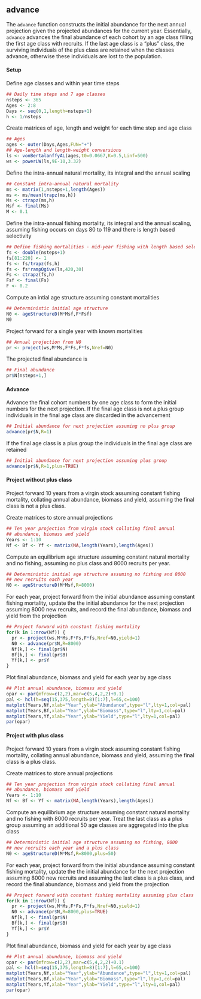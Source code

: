 ## advance 

The `advance` function constructs the initial abundance for the next
annual projection given the projected abundances for the current year.
Essentially, `advance` advances the final abundance of each cohort by
an age class filling the first age class with recruits. If the last
age class is a "plus" class, the surviving individuals of the plus
class are retained when the classes advance, otherwise these
individuals are lost to the population.

#### Setup

Define age classes and within year time steps
```r
## Daily time steps and 7 age classes
nsteps <- 365
Ages <- 2:8
Days <- seq(0,1,length=nsteps+1)
h <- 1/nsteps
```

Create matrices of age, length and weight for each time step and age class
```r
## Ages
ages <- outer(Days,Ages,FUN="+")
## Age-length and length-weight conversions
ls <- vonBertalanffyAL(ages,t0=0.0667,K=0.5,Linf=500)
ws <- powerLW(ls,9E-10,3.32)
```

Define the intra-annual natural mortality, its integral and the annual scaling
```r
## Constant intra-annual natural mortality
ms <- matrix(1,nsteps+1,length(Ages))
ms <- ms/mean(trapz(ms,h))
Ms <- ctrapz(ms,h)
Msf <- final(Ms)
M <- 0.1
```

Define the intra-annual fishing mortality, its integral and the annual
scaling, assuming fishing occurs on days 80 to 119 and there is length
based selectivity
```r
## Define fishing mortalities - mid-year fishing with length based selectivity 
fs <- double(nsteps+1)
fs[81:220] <- 1
fs <- fs/trapz(fs,h)
fs <- fs*rampOgive(ls,420,30)
Fs <- ctrapz(fs,h)
Fsf <- final(Fs)
F <- 0.2
```

Compute an intial age structure assuming constant mortalities
```r
## Deterministic initial age structure
N0 <- ageStructureD(M*Msf,F*Fsf)
N0
```

Project forward for a single year with known mortalities
```r
## Annual projection from N0
pr <- project(ws,M*Ms,F*Fs,F*fs,Nref=N0)
```

The projected final abundance is
```r
## Final abundance
pr$N[nsteps+1,]
```

#### Advance

Advance the final cohort numbers by one age class to form the initial
numbers for the next projection.  If the final age class is not a plus
group individuals in the final age class are discarded in the advancement
```r
## Initial abundance for next projection assuming no plus group
advance(pr$N,R=1)
```

If the final age class is a plus group the individuals in the final
age class are retained
```r
## Initial abundance for next projection assuming plus group
advance(pr$N,R=1,plus=TRUE)
```


#### Project without plus class

Project forward 10 years from a virgin stock assuming constant fishing
mortality, collating annual abundance, biomass and yield, assuming the
final class is not a plus class.

Create matrices to store annual projections
```r
## Ten year projection from virgin stock collating final annual
## abundance, biomass and yield
Years <- 1:10
Nf <- Bf <- Yf <- matrix(NA,length(Years),length(Ages))
```


Compute an equilibrium age structure assuming constant natural mortality
and no fishing, assuming no plus class and 8000 recruits per year.
```r
## Deterministic initial age structure assuming no fishing and 8000
## new recruits each year
N0 <- ageStructureD(M*Msf,R=8000)
```

For each year, project forward from the initial abundance assuming
constant fishing mortality, update the the initial abundance for the
next projection assuming 8000 new recruits, and record the final
abundance, biomass and yield from the projection
```r
## Project forward with constant fishing mortality
for(k in 1:nrow(Nf)) {
  pr <- project(ws,M*Ms,F*Fs,F*fs,Nref=N0,yield=1)
  N0 <- advance(pr$N,R=8000)
  Nf[k,] <- final(pr$N)
  Bf[k,] <- final(pr$B)
  Yf[k,] <- pr$Y
}
```

Plot final abundance, biomass and yield for each year by age class
```r
## Plot annual abundance, biomass and yield
opar <- par(mfrow=c(2,2),mar=c(5,4,2,2)+0.1)
pal <- hcl(h=seq(15,375,length=8)[1:7],l=65,c=100)
matplot(Years,Nf,xlab="Year",ylab="Abundance",type="l",lty=1,col=pal)
matplot(Years,Bf,xlab="Year",ylab="Biomass",type="l",lty=1,col=pal)
matplot(Years,Yf,xlab="Year",ylab="Yield",type="l",lty=1,col=pal)
par(opar)
```


#### Project with plus class

Project forward 10 years from a virgin stock assuming constant fishing
mortality, collating annual abundance, biomass and yield, assuming the
final class is a plus class.

Create matrices to store annual projections
```r
## Ten year projection from virgin stock collating final annual
## abundance, biomass and yield
Years <- 1:10
Nf <- Bf <- Yf <- matrix(NA,length(Years),length(Ages))
```


Compute an equilibrium age structure assuming constant natural mortality
and no fishing with 8000 recruits per year. Treat the last class as a
plus group assuming an additional 50 age classes are aggregated into
the plus class
```r
## Deterministic initial age structure assuming no fishing, 8000
## new recruits each year and a plus class
N0 <- ageStructureD(M*Msf,R=8000,plus=50)
```

For each year, project forward from the initial abundance assuming
constant fishing mortality, update the the initial abundance for the
next projection assuming 8000 new recruits and assuming the last class
is a plus class, and record the final abundance, biomass and yield
from the projection
```r
## Project forward with constant fishing mortality assuming plus class
for(k in 1:nrow(Nf)) {
  pr <- project(ws,M*Ms,F*Fs,F*fs,Nref=N0,yield=1)
  N0 <- advance(pr$N,R=8000,plus=TRUE)
  Nf[k,] <- final(pr$N)
  Bf[k,] <- final(pr$B)
  Yf[k,] <- pr$Y
}
```

Plot final abundance, biomass and yield for each year by age class
```r
## Plot annual abundance, biomass and yield
opar <- par(mfrow=c(2,2),mar=c(5,4,2,2)+0.1)
pal <- hcl(h=seq(15,375,length=8)[1:7],l=65,c=100)
matplot(Years,Nf,xlab="Year",ylab="Abundance",type="l",lty=1,col=pal)
matplot(Years,Bf,xlab="Year",ylab="Biomass",type="l",lty=1,col=pal)
matplot(Years,Yf,xlab="Year",ylab="Yield",type="l",lty=1,col=pal)
par(opar)
```
